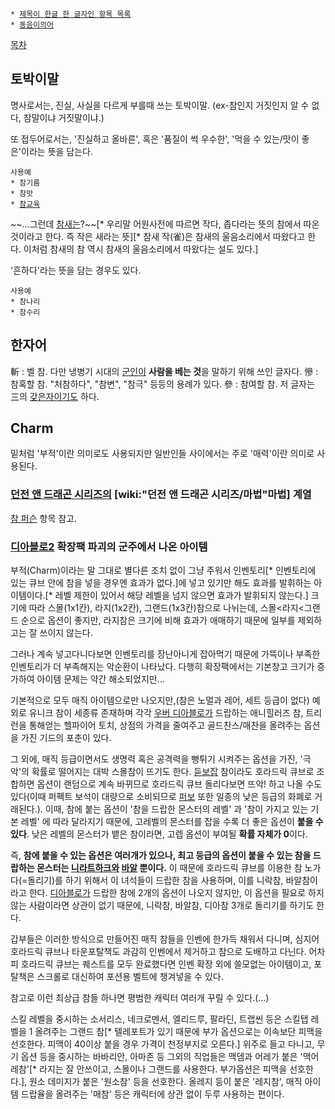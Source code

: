  * [[제목이 한글 한 글자인 항목 목록]]
 * [[동음이의어]]

[[목차]]

== 토박이말 ==
명사로서는, 진실, 사실을 다르게 부를때 쓰는 토박이말. (ex-참인지 거짓인지 알 수 없다, 참말이냐 거짓말이냐.)

또 접두어로서는, '진실하고 올바른', 혹은 '품질이 썩 우수한', '먹을 수 있는/맛이 좋은'이라는 뜻을 담는다. 

 사용예
 * 참기름
 * 참맛
 * [[참교육]]
~~...그런데 [[참새]]는?~~[* 우리말 어원사전에 따르면 작다, 좁다라는 뜻의 참에서 따온 것이라고 한다. 즉 작은 새라는 뜻][*  참새 작(雀)은 참새의 울음소리에서 따왔다고 한다. 이처럼 참새의 참 역시 참새의 울음소리에서 따왔다는 설도 있다.]


'흔하다'라는 뜻을 담는 경우도 있다.

 사용예
 * 참나리
 * 참수리

== 한자어 ==
斬 : 벨 참. 다만 냉병기 시대의 [[군인]]이 '''사람을 베는 것'''을 말하기 위해 쓰인 글자다.
慘 : 참혹할 참. "처참하다", "참변", "참극" 등등의 용례가 있다.
參 : 참여할 참. 저 글자는 三의 [[갖은자]]이기도 하다.

== Charm ==
밑처럼 '부적'이란 의미로도 사용되지만 일반인들 사이에서는 주로 '매력'이란 의미로 사용된다.

=== [[던전 앤 드래곤 시리즈]]의 [wiki:"던전 앤 드래곤 시리즈/마법"마법] 계열 ===
[[참 퍼슨]] 항목 참고.

=== [[디아블로2]] 확장팩 파괴의 군주에서 나온 아이템 ===
부적(Charm)이라는 말 그대로 별다른 조치 없이 그냥 주워서 인벤토리[* 인벤토리에 있는 큐브 안에 참을 넣을 경우엔 효과가 없다.]에 넣고 있기만 해도 효과를 발휘하는 아이템이다.[* 레벨 제한이 있어서 해당 레벨을 넘지 않으면 효과가 발휘되지 않는다.] 크기에 따라 스몰(1x1칸), 라지(1x2칸), 그랜드(1x3칸)참으로 나뉘는데, 스몰<라지<그랜드 순으로 옵션이 좋지만, 라지참은 크기에 비해 효과가 애매하기 때문에 일부를 제외하고는 잘 쓰이지 않는다.

그러나 계속 넣고다니다보면 인벤토리를 장난아니게 잡아먹기 때문에 가뜩이나 부족한 인벤토리가 더 부족해지는 악순환이 나타났다. 다행히 확장팩에서는 기본창고 크기가 증가하여 아이템 문제는 약간 해소되었지만...

기본적으로 모두 매직 아이템으로만 나오지만,(참은 노멀과 레어, 세트 등급이 없다) 예외로 유니크 참이 세종류 존재하며 각각 [[우버 디아블로]]가 드랍하는 애니힐러즈 참, 트리런을 통해얻는 헬파이어 토치, 상점의 가격을 줄여주고 골드찬스/매찬을 올려주는 옵션을 가진 기드의 포춘이 있다.

그 외에, 매직 등급이면서도 생명력 혹은 공격력을 뻥튀기 시켜주는 옵션을 가진, '극악'의 확률로 떨어지는 대박 스몰참이 뜨기도 한다. [[듣보잡]] 참이라도 호라드릭 큐브로 조합하면 옵션이 랜덤으로 계속 바뀌므로 호라드릭 큐브 돌리다보면 뜨악! 하고 나올 수도 있다(이때 퍼펙트 보석이 대량으로 소비되므로 [[퍼보]] 또한 일종의 낮은 등급의 화폐로 거래된다.).
이때, 참에 붙는 옵션이 '참을 드랍한 몬스터의 레벨' 과 '참이 가지고 있는 기본 레벨' 에 따라 달라지기 때문에, 고레벨의 몬스터를 잡을 수록 더 좋은 옵션이 '''붙을 수 있다'''. 낮은 레벨의 몬스터가 뱉은 참이라면, 고렙 옵션이 부여될 '''확률 자체가 0'''이다.

즉, '''참에 붙을 수 있는 옵션은 여러개가 있으나, 최고 등급의 옵션이 붙을 수 있는 참을 드랍하는 몬스터는 [[니라트하크]]와 [[바알]] 뿐이다.''' 이 때문에 호라드릭 큐브를 이용한 참 노가다(=돌리기)를 하기 위해서 이 녀석들이 드랍한 참을 사용하며, 이를 니락참, 바알참이라고 한다. [[디아블로]]가 드랍한 참에 2개의 옵션이 나오지 않지만, 이 옵션을 필요로 하지 않는 사람이라면 상관이 없기 때문에, 니락참, 바알참, 디아참 3개로 돌리기를 하기도 한다.

갑부들은 이러한 방식으로 만들어진 매직 참들을 인벤에 한가득 채워서 다니며, 심지어 호라드릭 큐브나 타운포탈책도 과감히 인벤에서 제거하고 참으로 도배하고 다닌다. 어차피 호라드릭 큐브는 퀘스트를 모두 완료했다면 인벤 확장 외에 쓸모없는 아이템이고, 포탈책은 스크롤로 대신하여 포션용 벨트에 챙겨넣을 수 있다.

참고로 이런 최상급 참들 하나면 평범한 캐릭터 여러개 꾸릴 수 있다.(...)

스킬 레벨을 중시하는 소서리스, 네크로멘서, 엘리드루, 팔라딘, 트랩씬 등은 스킬탭 레벨을 1 올려주는 그랜드 참[* 텔레포트가 있기 때문에 부가 옵션으로는 이속보단 피맥을 선호한다. 피맥이 40이상 붙을 경우 가격이 천정부지로 오른다.] 위주로 들고 다니고, 무기 옵션 등을 중시하는 바바리안, 아마존 등 그외의 직업들은 맥뎀과 어레가 붙은 '맥어레참'[* 라지는 잘 안쓰이고, 스몰이나 그랜드를 사용한다. 부가옵션은 피맥을 선호한다.], 원소 데미지가 붙은 '원소참' 등을 선호한다.  올레지 등이 붙은 '레지참', 매직 아이템 드랍율을 올려주는 '매참' 등은 캐릭터에 상관 없이 두루 사용하는 편이다.

